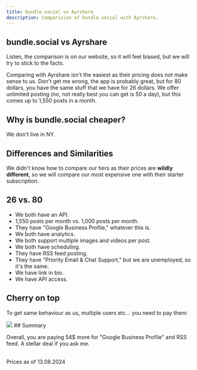 ```yaml
---
title: bundle.social vs Ayrshare
description: Comparision of bundle.social with Ayrshare.
---
```


## bundle.social vs Ayrshare

<Warning>
  Listen, the comparison is on our website, so it will feel biased, but we will
  try to stick to the facts.
</Warning>

Comparing with Ayrshare isn't the easiest as their pricing does not make sense to us.
Don't get me wrong, the app is probably great, but for 80 dollars, you have the same stuff that we have for 26 dollars.
We offer unlimited posting (no, not really best you can get is 50 a day), but this comes up to 1,550 posts in a month.

## Why is bundle.social cheaper?

We don't live in NY.

## Differences and Similarities

We didn't know how to compare our tiers as their prices are **wildly different**, so we will compare our most expensive one with their starter subscription.

## 26 vs. 80

- We both have an API.
- 1,550 posts per month vs. 1,000 posts per month.
- They have "Google Business Profile," whatever this is.
- We both have analytics.
- We both support multiple images and videos per post.
- We both have scheduling.
- They have RSS feed posting.
- They have "Priority Email & Chat Support," but we are unemployed, so it's the same.
- We have link in bio.
- We have API access.

## Cherry on top

To get same behaviour as us, multiple users etc... you need to pay them:

<Frame type='glass'>
  <img src='/images/comparison/001_aryshare.png' />
</Frame>
## Summary

Overall, you are paying 54$ more for "Google Business Profile" and RSS feed. A stellar deal if you ask me.<br/> <br/>

<Info>Prices as of 13.08.2024</Info>
